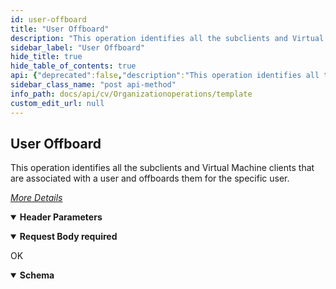 ```yaml
---
id: user-offboard
title: "User Offboard"
description: "This operation identifies all the subclients and Virtual Machine clients that are associated with a user and offboards them for the specific user."
sidebar_label: "User Offboard"
hide_title: true
hide_table_of_contents: true
api: {"deprecated":false,"description":"This operation identifies all the subclients and Virtual Machine clients that are associated with a user and offboards them for the specific user.\n\n[_More Details_](http://documentation.commvault.com/commvault/v11/article?p=114732.htm)","operationId":"User Offboard","parameters":[{"description":"","in":"header","name":"Authtoken","required":true,"schema":{"example":"{{TOKEN}}","type":"string"}}],"requestBody":{"content":{"application/json":{"example":{"userName":"tapicompany/tapicompany"},"schema":{"allOf":[{"example":{"userName":"tapicompany/tapicompany"},"title":"UserOffboardRequest","properties":{"userName":{"type":"string"}},"required":["userName"]}],"type":"object"}}},"description":"","required":true},"tags":["Organization Operations"],"responses":{"200":{"description":"OK","content":{"application/json":{"schema":{"type":"object","properties":{"errorMessage":{"type":"string"},"errorCode":{"type":"integer"}},"x-examples":{"Example 1":{"errorMessage":"Successfully offboarded user 1251","errorCode":0}}},"examples":{"Example 1":{"value":{"errorMessage":"Successfully offboarded user 1251","errorCode":0}}}}}}},"method":"post","path":"/User/Offboard","servers":[{"url":"http://{hostname}/webconsole/api","variables":{"hostname":{"default":"localhost","description":"Webconsole"}}}],"jsonRequestBodyExample":{"userName":"tapicompany/tapicompany"},"info":{"title":"Template","contact":{},"version":"1.0","description":"Template"},"postman":{"name":"User Offboard","description":{"content":"This operation identifies all the subclients and Virtual Machine clients that are associated with a user and offboards them for the specific user.\n\n[_More Details_](http://documentation.commvault.com/commvault/v11/article?p=114732.htm)","type":"text/plain"},"url":{"path":["User","Offboard"],"host":["{{baseUrl}}"],"query":[],"variable":[]},"header":[{"disabled":false,"description":{"content":"(Required) ","type":"text/plain"},"key":"Authtoken","value":""},{"key":"Content-Type","value":"application/json"},{"key":"Accept","value":"application/json"}],"method":"POST","body":{"mode":"raw","raw":"\"\"","options":{"raw":{"language":"json"}}}}}
sidebar_class_name: "post api-method"
info_path: docs/api/cv/Organizationoperations/template
custom_edit_url: null
---
```



## User Offboard



This operation identifies all the subclients and Virtual Machine clients that are associated with a user and offboards them for the specific user.

[_More Details_](http://documentation.commvault.com/commvault/v11/article?p=114732.htm)

<details style={{"marginBottom":"1rem"}} data-collapsed={false} open={true}><summary style={{}}><strong>Header Parameters</strong></summary><div><ul><ParamsItem className={"paramsItem"} param={{"description":"","in":"header","name":"Authtoken","required":true,"schema":{"example":"{{TOKEN}}","type":"string"}}}></ParamsItem></ul></div></details><MimeTabs><TabItem label={"application/json"} value={"application/json-schema"}><details style={{}} data-collapsed={false} open={true}><summary style={{"textAlign":"left"}}><strong>Request Body</strong><strong style={{"fontSize":"var(--ifm-code-font-size)","color":"var(--openapi-required)"}}> required</strong></summary><div style={{"textAlign":"left","marginLeft":"1rem"}}></div><ul style={{"marginLeft":"1rem"}}><SchemaItem collapsible={false} name={"userName"} required={true} deprecated={undefined} schemaDescription={undefined} schemaName={"string"} qualifierMessage={undefined} defaultValue={undefined}></SchemaItem></ul></details></TabItem></MimeTabs><div><ApiTabs><TabItem label={"200"} value={"200"}><div>

OK

</div><div><MimeTabs schemaType={"response"}><TabItem label={"application/json"} value={"application/json"}><SchemaTabs><TabItem label={"Schema"} value={"Schema"}><details style={{}} data-collapsed={false} open={true}><summary style={{"textAlign":"left"}}><strong>Schema</strong></summary><div style={{"textAlign":"left","marginLeft":"1rem"}}></div><ul style={{"marginLeft":"1rem"}}><SchemaItem collapsible={false} name={"errorMessage"} required={false} deprecated={undefined} schemaDescription={undefined} schemaName={"string"} qualifierMessage={undefined} defaultValue={undefined}></SchemaItem><SchemaItem collapsible={false} name={"errorCode"} required={false} deprecated={undefined} schemaDescription={undefined} schemaName={"integer"} qualifierMessage={undefined} defaultValue={undefined}></SchemaItem></ul></details></TabItem><TabItem label={"Example (from schema)"} value={"Example (from schema)"}><ResponseSamples responseExample={"{\n  \"errorMessage\": \"string\",\n  \"errorCode\": 0\n}"} language={"json"}></ResponseSamples></TabItem><TabItem label={" Example 1"} value={" Example 1"}><ResponseSamples responseExample={"{\n  \"errorMessage\": \"Successfully offboarded user 1251\",\n  \"errorCode\": 0\n}"} language={"json"}></ResponseSamples></TabItem></SchemaTabs></TabItem></MimeTabs></div></TabItem></ApiTabs></div>
      